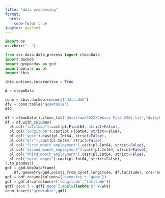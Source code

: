 ```yaml
---
title: "data processing"
format:
  html:
    code-fold: true
jupyter: python3
---
```


```python
import os
os.chdir("..")
```

```python
from src.data.data_process import cleanData 
import duckdb
import geopandas as gpd
import polars as pl
import ibis

ibis.options.interactive = True

d = cleanData
```

```python
conn = ibis.duckdb.connect("data.ddb")
df2 = conn.table("qcewtable")
df2
```

```python
df = cleanData().clean_txt("data/raw/2022/Census File 2202.txt","data/external/decode.json")
df = df.with_columns(
  pl.col("latitude").cast(pl.Float64, strict=False),
  pl.col("longitude").cast(pl.Float64, strict=False),
  pl.col("year").cast(pl.Int64, strict=False),
  pl.col("qtr").cast(pl.Int64, strict=False),
  pl.col("first_month_employment").cast(pl.Int64, strict=False),
  pl.col("second_month_employment").cast(pl.Int64, strict=False),
  pl.col("third_month_employment").cast(pl.Int64, strict=False),
  pl.col("total_wages").cast(pl.Int64, strict=False),
).to_pandas()
gdf = gpd.GeoDataFrame(
    df, geometry=gpd.points_from_xy(df.longitude, df.latitude), crs="EPSG:4326")
gdf = gdf.rename(columns={'geometry': 'geom'})    
gdf = gdf.drop(columns=['longitude',"latitude"])
gdf['geom'] = gdf['geom'].apply(lambda x: x.wkt)
conn.insert("qcewtable",gdf)
```

